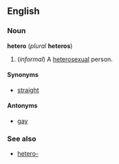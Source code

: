 ==English==
===Noun===
'''hetero''' (''plural'' '''heteros''')

#(''informal'') A [[heterosexual]] person.

====Synonyms====
*[[straight]]

====Antonyms====
*[[gay]]

===See also===
*[[hetero-]]